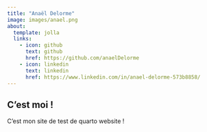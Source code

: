 ```yaml
---
title: "Anaël Delorme"
image: images/anael.png
about:
  template: jolla
  links:
    - icon: github
      text: github
      href: https://github.com/anaelDelorme
    - icon: linkedin
      text: linkedin
      href: https://www.linkedin.com/in/anael-delorme-573b8858/
---
```


## C'est moi !

C'est mon site de test de quarto website !